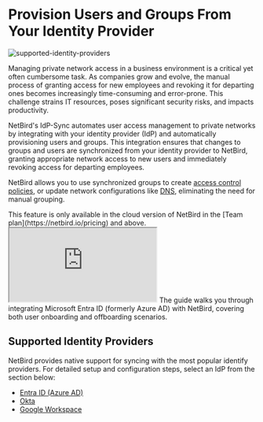 # Provision Users and Groups From Your Identity Provider

<p>
    <img src="/docs-static/img/how-to-guides/supported-identity-providers.png" alt="supported-identity-providers"
         className="imagewrapper-big"/>
</p>

Managing private network access in a business environment is a critical yet often cumbersome task.
As companies grow and evolve, the manual process of granting access for new employees and revoking it for
departing ones becomes increasingly time-consuming and error-prone. This challenge strains IT resources, poses significant
security risks, and impacts productivity.

NetBird's IdP-Sync automates user access management to private networks by integrating with your identity provider (IdP)
and automatically provisioning users and groups. This integration ensures that changes to groups and users are
synchronized from your identity provider to NetBird, granting appropriate network access to new users and immediately
revoking access for departing employees.

NetBird allows you to use synchronized groups to create [access control policies](/how-to/manage-network-access#creating-policies),
or update network configurations like [DNS](/how-to/manage-dns-in-your-network#distribution-groups),
eliminating the need for manual grouping.

<Note>
    This feature is only available in the cloud version of NetBird in the [Team plan](https://netbird.io/pricing) and above.
</Note>

<iframe src="https://youtu.be/RxYWTpf7cgY?si=SlVoeWj72JgQt21o" allow="fullscreen;"></iframe>
The guide walks you through integrating Microsoft Entra ID (formerly Azure AD) with NetBird, covering both user onboarding and offboarding scenarios.

## Supported Identity Providers

NetBird provides native support for syncing with the most popular identify providers.
For detailed setup and configuration steps, select an IdP from the section below:

* [Entra ID (Azure AD)](/how-to/microsoft-entra-id-sync)
* [Okta](/how-to/okta-sync)
* [Google Workspace](/how-to/google-workspace-sync)

